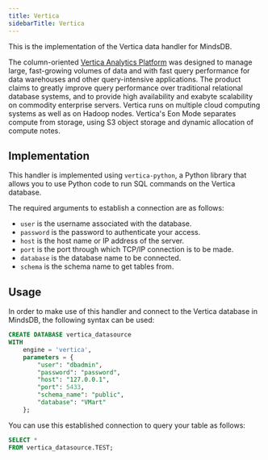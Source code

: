 ```yaml
---
title: Vertica
sidebarTitle: Vertica
---
```


This is the implementation of the Vertica data handler for MindsDB.

The column-oriented [Vertica Analytics Platform](https://www.vertica.com/overview/) was designed to manage large, fast-growing volumes of data and with fast query performance for data warehouses and other query-intensive applications. The product claims to greatly improve query performance over traditional relational database systems, and to provide high availability and exabyte scalability on commodity enterprise servers. Vertica runs on multiple cloud computing systems as well as on Hadoop nodes. Vertica's Eon Mode separates compute from storage, using S3 object storage and dynamic allocation of compute notes.

## Implementation

This handler is implemented using `vertica-python`, a Python library that allows you to use Python code to run SQL commands on the Vertica database.

The required arguments to establish a connection are as follows:

* `user` is the username associated with the database.
* `password` is the password to authenticate your access.
* `host` is the host name or IP address of the server.
* `port` is the port through which TCP/IP connection is to be made.
* `database` is the database name to be connected.
* `schema` is the schema name to get tables from.

## Usage

In order to make use of this handler and connect to the Vertica database in MindsDB, the following syntax can be used:

```sql
CREATE DATABASE vertica_datasource
WITH
    engine = 'vertica',
    parameters = {
        "user": "dbadmin",
        "password": "password",
        "host": "127.0.0.1",
        "port": 5433,
        "schema_name": "public",
        "database": "VMart"
    };
```

You can use this established connection to query your table as follows:

```sql
SELECT *
FROM vertica_datasource.TEST;
```
